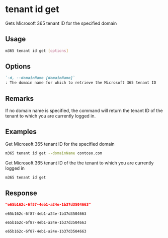 
# tenant id get

Gets Microsoft 365 tenant ID for the specified domain

## Usage

```sh
m365 tenant id get [options]
```

## Options

```md defintion-list
`-d, --domainName [domainName]`
: The domain name for which to retrieve the Microsoft 365 tenant ID
```

<Global />

## Remarks

If no domain name is specified, the command will return the tenant ID of the tenant to which you are currently logged in.

## Examples

Get Microsoft 365 tenant ID for the specified domain

```sh
m365 tenant id get --domainName contoso.com
```

Get Microsoft 365 tenant ID of the the tenant to which you are currently logged in

```sh
m365 tenant id get
```

## Response

<Tabs>
  <TabItem value="JSON">

  ```json
  "e65b162c-6f87-4eb1-a24e-1b37d3504663"
  ```

  </TabItem>
  <TabItem value="Text">

  ```text
  e65b162c-6f87-4eb1-a24e-1b37d3504663
  ```

  </TabItem>
  <TabItem value="CSV">

  ```csv
  e65b162c-6f87-4eb1-a24e-1b37d3504663
  ```

  </TabItem>
  <TabItem value="Markdown">

  ```md
  e65b162c-6f87-4eb1-a24e-1b37d3504663
  ```

  </TabItem>
</Tabs>

